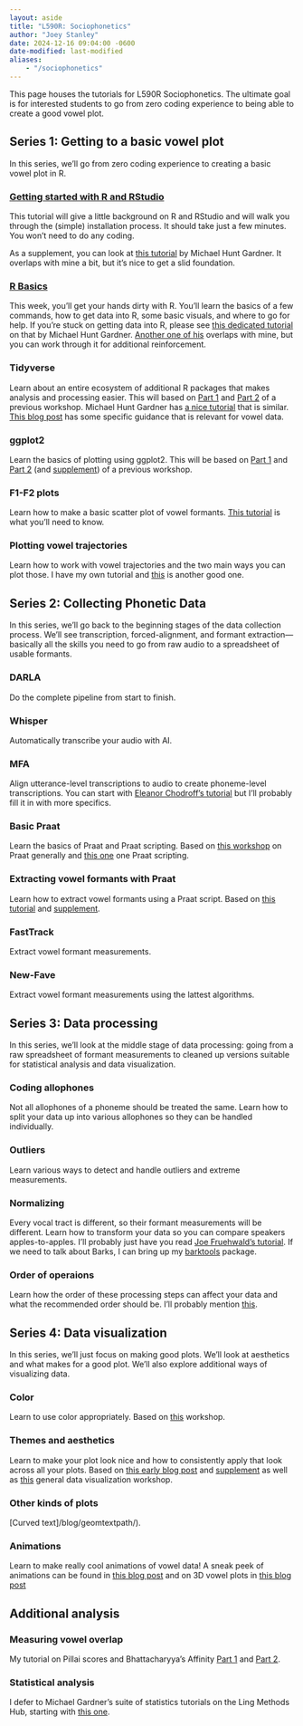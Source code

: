 ```yaml
---
layout: aside
title: "L590R: Sociophonetics"
author: "Joey Stanley"
date: 2024-12-16 09:04:00 -0600
date-modified: last-modified
aliases: 
    - "/sociophonetics"
---
```


This page houses the tutorials for L590R Sociophonetics. The ultimate goal is for interested students to go from zero coding experience to being able to create a good vowel plot. 


<!-- https://github.com/quarto-dev/quarto-cli/discussions/3505 Looks like I can't really make a book within my main webpage. So I'd have to do something like sociophonetics.joeystanley.com, which I don't mind. Andrew Heiss' coureses are also a great example of what a full version would look like.-->

## Series 1: Getting to a basic vowel plot

In this series, we'll go from zero coding experience to creating a basic vowel plot in R. 

### [Getting started with R and RStudio](/pages/sociophonetics/getting_started)

This tutorial will give a little background on R and RStudio and will walk you through the (simple) installation process. It should take just a few minutes. You won't need to do any coding. 

As a supplement, you can look at [this tutorial](https://lingmethodshub.github.io/content/R/lvc_r/010_lvcr.html) by Michael Hunt Gardner. It overlaps with mine a bit, but it's nice to get a slid foundation. 

### [R Basics](/pages/sociophonetics/r_basics)

This week, you'll get your hands dirty with R. You'll learn the basics of a few commands, how to get data into R, some basic visuals, and where to go for help. If you're stuck on getting data into R, please see [this dedicated tutorial](https://lingmethodshub.github.io/content/R/lvc_r/020_lvcr.html) on that by Michael Hunt Gardner. [Another one of his](https://lingmethodshub.github.io/content/R/lvc_r/030_lvcr.html) overlaps with mine, but you can work through it for additional reinforcement.  

### Tidyverse

Learn about an entire ecosystem of additional R packages that makes analysis and processing easier. This will based on [Part 1](/downloads/180302-tidyverse_part1.html) and [Part 2](downloads/180323-tidyverse_II.html) of a previous workshop. Michael Hunt Gardner has [a nice tutorial](https://lingmethodshub.github.io/content/R/lvc_r/050_lvcr.html) that is similar. [This blog post](https://joeystanley.com/blog/reshaping-vowel-formant-data-with-tidyr/) has some specific guidance that is relevant for vowel data.

### ggplot2

Learn the basics of plotting using ggplot2. This will be based on [Part 1](/downloads/190821-intro_to_ggplot2.html) and [Part 2](/downloads/190828-ggplot2_intermediate.html) (and [supplement](/190828-ggplot2_supplement.html)) of a previous workshop. 

### F1-F2 plots

Learn how to make a basic scatter plot of vowel formants. [This tutorial](https://lingmethodshub.github.io/content/R/vowel-plots-tutorial/) is what you'll need to know.

### Plotting vowel trajectories

Learn how to work with vowel trajectories and the two main ways you can plot those. I have my own tutorial and [this](https://lingmethodshub.github.io/content/R/animated_vowel_plots_tutorial/) is another good one. 

## Series 2: Collecting Phonetic Data

In this series, we'll go back to the beginning stages of the data collection process. We'll see transcription, forced-alignment, and formant extraction---basically all the skills you need to go from raw audio to a spreadsheet of usable formants.

### DARLA

Do the complete pipeline from start to finish.

### Whisper

Automatically transcribe your audio with AI.

### MFA

Align utterance-level transcriptions to audio to create phoneme-level transcriptions. You can start with [Eleanor Chodroff's tutorial](https://lingmethodshub.github.io/content/tools/mfa/mfa-tutorial/) but I'll probably fill it in with more specifics. 

### Basic Praat

Learn the basics of Praat and Praat scripting. Based on [this workshop](/downloads/190911-intro_to_Praat.html) on Praat generally and [this one](/downloads/190918-praat_scripting.html) one Praat scripting.

### Extracting vowel formants with Praat

Learn how to extract vowel formants using a Praat script. Based on [this tutorial](/191002-formant_extraction.html) and [supplement](/downloads/191001-formant_extraction_supplement.html).

### FastTrack

Extract vowel formant measurements.

### New-Fave

Extract vowel formant measurements using the lattest algorithms.


## Series 3: Data processing

In this series, we'll look at the middle stage of data processing: going from a raw spreadsheet of formant measurements to cleaned up versions suitable for statistical analysis and data visualization.

### Coding allophones

Not all allophones of a phoneme should be treated the same. Learn how to split your data up into various allophones so they can be handled individually. 

### Outliers

Learn various ways to detect and handle outliers and extreme measurements. 

### Normalizing

Every vocal tract is different, so their formant measurements will be different. Learn how to transform your data so you can compare speakers apples-to-apples. I'll probably just have you read [Joe Fruehwald's tutorial](https://lingmethodshub.github.io/content/R/tidy-norm/). If we need to talk about Barks, I can bring up my [barktools](/blog/barktools/) package. 

### Order of operaions

Learn how the order of these processing steps can affect your data and what the recommended order should be. I'll probably mention [this](/blog/pillai-scores-dont-change-after-normalization/). 

## Series 4: Data visualization

In this series, we'll just focus on making good plots. We'll look at aesthetics and what makes for a good plot. We'll also explore additional ways of visualizing data. 

### Color

Learn to use color appropriately. Based on [this](/downloads/191023-color.pdf) workshop.

### Themes and aesthetics

Learn to make your plot look nice and how to consistently apply that look across all your plots. Based on [this early blog post](/downloads/190904-ggplot2_custom_themes.html) and [supplement](/downloads/190904-ggplot2_theme.html) as well as [this](/downloads/191016-Tufte.pdf) general data visualization workshop. 

### Other kinds of plots

[Curved text]/blog/geomtextpath/).

### Animations

Learn to make really cool animations of vowel data! A sneak peek of animations can be found in [this blog post](/blog/animating_formant_trajectories/) and on 3D vowel plots in [this blog post](/blog/3d-vowel-plots-with-rayshader/)

## Additional analysis

### Measuring vowel overlap

My tutorial on Pillai scores and Bhattacharyya's Affinity [Part 1](/blog/a-tutorial-in-calculating-vowel-overlap/) and [Part 2](/blog/vowel-overlap-in-r-advanced-topics/). 

### Statistical analysis

I defer to Michael Gardner's suite of statistics tutorials on the Ling Methods Hub, starting with [this one](https://lingmethodshub.github.io/content/R/lvc_r/060_lvcr.html). 